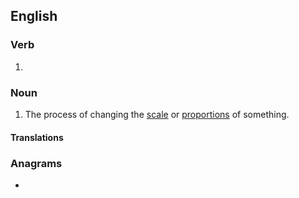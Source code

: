 ==English==

===Verb===
{{head|en|verb form}}

# {{present participle of|en|rescale|nocat=1}}

===Noun===
{{en-noun}}

# The process of changing the [[scale]] or [[proportion]]s of something.

====Translations====
{{trans-top|}}
{{trans-mid}}
{{trans-bottom}}

===Anagrams===
* {{anagrams|en|a=acegilnrs|clearings}}